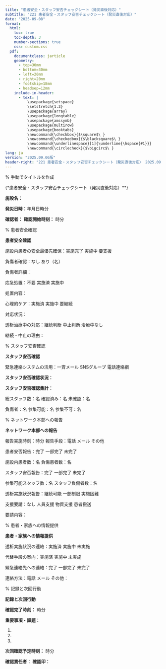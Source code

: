 ```yaml
---
title: "患者安全・スタッフ安否チェックシート（発災直後対応）"
subtitle: "221 患者安全・スタッフ安否チェックシート（発災直後対応）"
date: "2025-09-08"
format: 
  html:
    toc: true
    toc-depth: 3
    number-sections: true
    css: custom.css
  pdf:
    documentclass: jarticle
    geometry: 
      - top=30mm
      - bottom=30mm  
      - left=20mm
      - right=20mm
      - footskip=18mm
      - headsep=12mm
    include-in-header:
      - text: |
          \usepackage{setspace}
          \setstretch{1.3}
          \usepackage{array}
          \usepackage{longtable}
          \usepackage{amssymb}
          \usepackage{multirow}
          \usepackage{booktabs}
          \newcommand{\checkbox}{$\square$\ }
          \newcommand{\checkedbox}{$\blacksquare$\ }
          \newcommand{\underlinespace}[1]{\underline{\hspace{#1}}}
          \newcommand{\circlecheck}{$\bigcirc$\ }
lang: ja
version: "2025.09.06版"
header-right: "221 患者安全・スタッフ安否チェックシート（発災直後対応） 2025.09.06版"
---
```


% 手動でタイトルを作成

{\Large**患者安全・スタッフ安否チェックシート（発災直後対応）**}



**施設名：** \underlinespace{8cm}



**発災日時：**\underlinespace{2cm}年\underlinespace{1cm}月\underlinespace{1cm}日\underlinespace{1cm}時\underlinespace{1cm}分



**確認者：** \underlinespace{4cm}      **確認開始時刻：** \underlinespace{1cm}時\underlinespace{1cm}分



% 患者安全確認

**\large 患者安全確認**




\checkbox 施設内患者の安全最優先確保：\checkbox 実施完了      \checkbox 実施中      \checkbox 要支援



\checkbox 負傷者確認：\checkbox なし      \checkbox あり（\underlinespace{1cm}名）



負傷者詳細：\underlinespace{10cm}



\checkbox 応急処置：\checkbox 不要      \checkbox 実施済      \checkbox 実施中



処置内容：\underlinespace{10cm}



\checkbox 心理的ケア：\checkbox 実施済      \checkbox 実施中      \checkbox 要継続



対応状況：\underlinespace{10cm}



\checkbox 透析治療中の対応：\checkbox 継続判断      \checkbox 中止判断      \checkbox 治療中なし



継続・中止の理由：\underlinespace{10cm}



% スタッフ安否確認

**\large スタッフ安否確認**




\checkbox 緊急連絡システムの活用：\checkbox 一斉メール      \checkbox SNSグループ      \checkbox 電話連絡網



**スタッフ安否確認状況：**



\begin{longtable}{|p{3cm}|p{2cm}|p{2cm}|p{2cm}|p{3cm}|}
\hline
**スタッフ名** & **安否確認** & **負傷状況** & **参集可否** & **備考** \\
\hline
\endfirsthead
\hline
**スタッフ名** & **安否確認** & **負傷状況** & **参集可否** & **備考** \\
\hline
\endhead
\underlinespace{2.8cm} & \checkbox 確認済 & \checkbox なし & \checkbox 可能 & \\
                       & \checkbox 未確認 & \checkbox あり  & \checkbox 不可  & \\[0.3cm]
\hline
\underlinespace{2.8cm} & \checkbox 確認済 & \checkbox なし & \checkbox 可能 & \\
                       & \checkbox 未確認 & \checkbox あり  & \checkbox 不可  & \\[0.3cm]
\hline
\underlinespace{2.8cm} & \checkbox 確認済 & \checkbox なし & \checkbox 可能 & \\
                       & \checkbox 未確認 & \checkbox あり  & \checkbox 不可  & \\[0.3cm]
\hline
\underlinespace{2.8cm} & \checkbox 確認済 & \checkbox なし & \checkbox 可能 & \\
                       & \checkbox 未確認 & \checkbox あり  & \checkbox 不可  & \\[0.3cm]
\hline
\underlinespace{2.8cm} & \checkbox 確認済 & \checkbox なし & \checkbox 可能 & \\
                       & \checkbox 未確認 & \checkbox あり  & \checkbox 不可  & \\[0.3cm]
\hline
\underlinespace{2.8cm} & \checkbox 確認済 & \checkbox なし & \checkbox 可能 & \\
                       & \checkbox 未確認 & \checkbox あり  & \checkbox 不可  & \\[0.3cm]
\hline
\underlinespace{2.8cm} & \checkbox 確認済 & \checkbox なし & \checkbox 可能 & \\
                       & \checkbox 未確認 & \checkbox あり  & \checkbox 不可  & \\[0.3cm]
\hline
\underlinespace{2.8cm} & \checkbox 確認済 & \checkbox なし & \checkbox 可能 & \\
                       & \checkbox 未確認 & \checkbox あり  & \checkbox 不可  & \\[0.3cm]
\hline
\underlinespace{2.8cm} & \checkbox 確認済 & \checkbox なし & \checkbox 可能 & \\
                       & \checkbox 未確認 & \checkbox あり  & \checkbox 不可  & \\[0.3cm]
\hline
\underlinespace{2.8cm} & \checkbox 確認済 & \checkbox なし & \checkbox 可能 & \\
                       & \checkbox 未確認 & \checkbox あり  & \checkbox 不可  & \\[0.3cm]
\hline
\end{longtable}



**スタッフ安否確認集計：**



総スタッフ数：\underlinespace{2cm}名      確認済み：\underlinespace{2cm}名      未確認：\underlinespace{2cm}名



負傷者：\underlinespace{2cm}名      参集可能：\underlinespace{2cm}名      参集不可：\underlinespace{2cm}名



% ネットワーク本部への報告

**\large ネットワーク本部への報告**




\checkbox 報告実施時刻：\underlinespace{1cm}時\underlinespace{1cm}分      報告手段：\checkbox 電話      \checkbox メール      \checkbox その他



\checkbox 患者安否報告：\checkbox 完了      \checkbox 一部完了      \checkbox 未完了



施設内患者数：\underlinespace{2cm}名      負傷患者数：\underlinespace{2cm}名



\checkbox スタッフ安否報告：\checkbox 完了      \checkbox 一部完了      \checkbox 未完了



参集可能スタッフ数：\underlinespace{2cm}名      スタッフ負傷者数：\underlinespace{2cm}名



\checkbox 透析実施状況報告：\checkbox 継続可能      \checkbox 一部制限      \checkbox 実施困難



\checkbox 支援要請：\checkbox なし      \checkbox 人員支援      \checkbox 物資支援      \checkbox 患者搬送



要請内容：\underlinespace{10cm}



% 患者・家族への情報提供

**\large 患者・家族への情報提供**




\checkbox 透析実施状況の連絡：\checkbox 実施済      \checkbox 実施中      \checkbox 未実施



\checkbox 代替手段の案内：\checkbox 実施済      \checkbox 実施中      \checkbox 未実施



\checkbox 緊急連絡先への連絡：\checkbox 完了      \checkbox 一部完了      \checkbox 未完了



連絡方法：\checkbox 電話      \checkbox メール      \checkbox その他：\underlinespace{4cm}



% 記録と次回行動

**\large 記録と次回行動**




**確認完了時刻：** \underlinespace{1cm}時\underlinespace{1cm}分



**重要事項・課題：**



1. \underlinespace{12cm}



2. \underlinespace{12cm}



3. \underlinespace{12cm}



**次回確認予定時刻：** \underlinespace{1cm}時\underlinespace{1cm}分



**確認責任者：** \underlinespace{4cm}      **確認印：** \underlinespace{3cm}